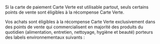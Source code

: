 Si la carte de paiement Carte Verte est utilisable partout, seuls certains points de vente sont éligibles à la récompense Carte Verte. 


Vos achats sont éligibles à la récompense Carte Verte exclusivement dans des points de vente qui commercialisent en majorité des produits du quotidien (alimentation, entretien, nettoyage, hygiène et beauté) porteurs des labels environnementaux suivants :
